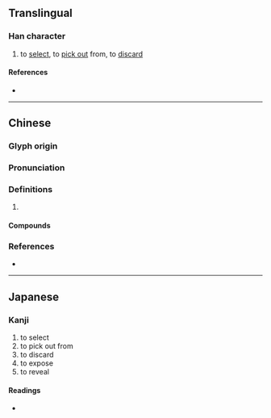 {{character info}}
==Translingual==

===Han character===
{{Han char|rn=64|rad=手|as=15|sn=18|four=50032|canj=QYYB|ids=⿰扌適}}

# to [[select]], to [[pick out]] from, to [[discard]]

====References====
* {{Han ref|kx=0461.300|dkj=12922|dj=0811.020|hdz=31975.080|uh=64FF|ud=25855|bh=EFD1|bd=61393}}

----

==Chinese==
{{zh-forms}}

===Glyph origin===
{{Han etym}}

===Pronunciation===
{{zh-pron
|m=zhì,tī,tì,zhāi,zhí
|c=zek3,zaak6,tik1
|mc=y
|oc=y
|cat=
}}
{{zh-attn-split}}

===Definitions===
{{zh-hanzi}}

# {{rfdef|zh}}

====Compounds====
{{zh-der|冥行擿埴|擒姦擿伏|發姦擿伏|抉瑕擿釁|擿問|發隱擿伏|發擿姦伏|發奸擿伏|擿伏|抉擿|擿奸發伏|擿埴索塗|搜章擿句|發擿}}

===References===
* {{R:yue:mfccd}}

----

==Japanese==

===Kanji===
{{ja-kanji|grade=|rs=手15}}

# to select
# to pick out from
# to discard
# to expose
# to reveal

====Readings====
* {{ja-readings|on=[[てき]] (teki), [[じゃく]] (jaku), [[ちゃく]] (chaku)|kun=[[かく]] (kaku)}}